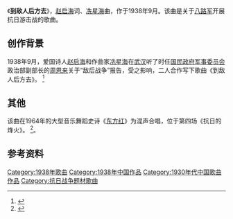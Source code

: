 《'''到敌人后方去'''》，[[赵启海|赵启海]]词、[[冼星海|冼星海]]曲，作于1938年9月。该曲是关于[[八路军|八路军]]开展抗日游击战的歌曲。

== 创作背景 ==
1938年9月，爱国诗人[[赵启海|赵启海]]和作曲家[[冼星海|冼星海]]在[[武汉|武汉]]听了时任[[国民政府军事委员会|国民政府军事委员会]]政治部副部长的[[周恩来|周恩来]]关于“敌后战争”报告，受之影响，二人合作写下歌曲《到敌人后方去》。 <ref>{{Cite web |url= http://www.gmw.cn/content/2008-09/25/content_841776.htm |title= 危境下唱响《到敌人后方去》 |author= 李诗原 |date=2008-09-25 |publisher= 光明日报 |language= zh-hans |accessdate={{CURRENTYEAR}}-{{CURRENTMONTH}}-{{CURRENTDAY2}}查閱 |quote=  }}</ref>

== 其他 == 
该曲在1964年的大型音乐舞蹈史诗《[[东方红_(音乐舞蹈史诗)|东方红]]》为混声合唱，位于第四场《抗日的烽火》。 <ref name="wyzxsx.com">{{Cite web|url=http://www.wyzxsx.com/Article/Class12/200902/69889.html|title=大型音乐舞蹈史诗《东方红》歌词和朗诵词|accessdate=2011-05-13|date=2009-02-14|format=|publisher=乌有之乡|language=zh-hans|deadurl=yes|archiveurl=https://web.archive.org/web/20090903035839/http://www.wyzxsx.com/Article/Class12/200902/69889.html|archivedate=2009-09-03}}</ref>。

== 参考资料 ==
{{Reflist}}

{{song-stub}}
{{大型音乐舞蹈史诗《东方红》歌曲|cat|D}}
{{放歌九十年|cat|D}}
[[Category:1938年歌曲|Category:1938年歌曲]]
[[Category:1938年中国作品|Category:1938年中国作品]]
[[Category:1930年代中国歌曲作品|Category:1930年代中国歌曲作品]]
[[Category:抗日战争题材歌曲|Category:抗日战争题材歌曲]]